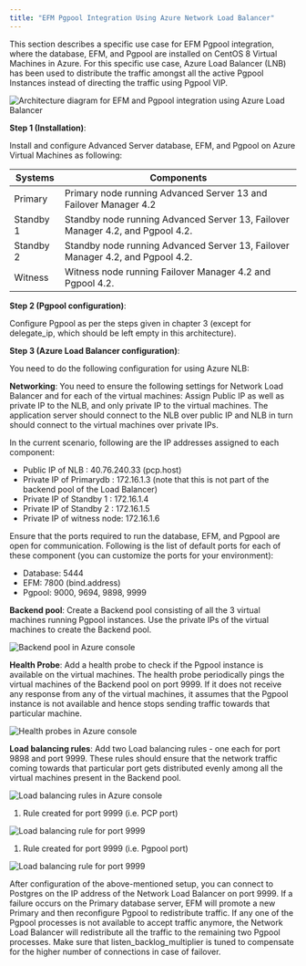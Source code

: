 ```yaml
---
title: "EFM Pgpool Integration Using Azure Network Load Balancer"
---
```


<div id="appendix_a" class="registered_link"></div>

This section describes a specific use case for EFM Pgpool integration, where the database, EFM, and Pgpool are installed on CentOS 8 Virtual Machines in Azure. For this specific use case, Azure Load Balancer (LNB) has been used to distribute the traffic amongst all the active Pgpool Instances instead of directing the traffic using Pgpool VIP.

![Architecture diagram for EFM and Pgpool integration using Azure Load Balancer](images/EFM_PgPool_Azure.png)

**Step 1 (Installation)**:

Install and configure Advanced Server database, EFM, and Pgpool on Azure Virtual Machines as following:

| **Systems** | **Components**                                                                 |
| ----------- | ------------------------------------------------------------------------------ |
| Primary     | Primary node running Advanced Server 13 and Failover Manager 4.2               |
| Standby 1   | Standby node running Advanced Server 13, Failover Manager 4.2, and Pgpool 4.2. |
| Standby 2   | Standby node running Advanced Server 13, Failover Manager 4.2, and Pgpool 4.2. |
| Witness     | Witness node running Failover Manager 4.2 and Pgpool 4.2.                      |

**Step 2 (Pgpool configuration)**:

Configure Pgpool as per the steps given in chapter 3 (except for delegate_ip, which should be left empty in this architecture).

**Step 3 (Azure Load Balancer configuration)**:

You need to do the following configuration for using Azure NLB:

**Networking**: You need to ensure the following settings for Network Load Balancer and for each of the virtual machines: Assign Public IP as well as private IP to the NLB, and only private IP to the virtual machines. The application server should connect to the NLB over public IP and NLB in turn should connect to the virtual machines over private IPs.

In the current scenario, following are the IP addresses assigned to each component:

-   Public IP of NLB : 40.76.240.33 (pcp.host)
-   Private IP of Primarydb : 172.16.1.3 (note that this is not part of the backend pool of the Load Balancer)
-   Private IP of Standby 1 : 172.16.1.4
-   Private IP of Standby 2 : 172.16.1.5
-   Private IP of witness node: 172.16.1.6

Ensure that the ports required to run the database, EFM, and Pgpool are open for communication. Following is the list of default ports for each of these component (you can customize the ports for your environment):

-   Database: 5444
-   EFM: 7800 (bind.address)
-   Pgpool: 9000, 9694, 9898, 9999

**Backend pool**: Create a Backend pool consisting of all the 3 virtual machines running Pgpool instances. Use the private IPs of the virtual machines to create the Backend pool.

![Backend pool in Azure console](images/backend_pools.png)

**Health Probe**: Add a health probe to check if the Pgpool instance is available on the virtual machines. The health probe periodically pings the virtual machines of the Backend pool on port 9999. If it does not receive any response from any of the virtual machines, it assumes that the Pgpool instance is not available and hence stops sending traffic towards that particular machine.

![Health probes in Azure console](images/health_probes.png)

**Load balancing rules**: Add two Load balancing rules - one each for port 9898 and port 9999. These rules should ensure that the network traffic coming towards that particular port gets distributed evenly among all the virtual machines present in the Backend pool.

![Load balancing rules in Azure console](images/load_balancing_rules.png)

1.  Rule created for port 9999 (i.e. PCP port)

![Load balancing rule for port 9999](images/rule_port_9898.png)

1.  Rule created for port 9999 (i.e. Pgpool port)

![Load balancing rule for port 9999](images/rule_port_9999.png)

After configuration of the above-mentioned setup, you can connect to Postgres on the IP address of the Network Load Balancer on port 9999. If a failure occurs on the Primary database server, EFM will promote a new Primary and then reconfigure Pgpool to redistribute traffic. If any one of the Pgpool processes is not available to accept traffic anymore, the Network Load Balancer will redistribute all the traffic to the remaining two Pgpool processes. Make sure that listen_backlog_multiplier is tuned to compensate for the higher number of connections in case of failover.
